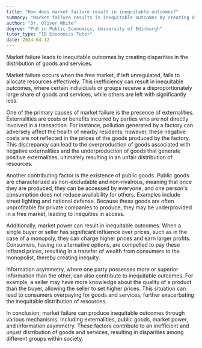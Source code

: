 ```yaml
---
title: "How does market failure result in inequitable outcomes?"
summary: "Market failure results in inequitable outcomes by creating disparities in the distribution of goods and services."
author: "Dr. Oliver White"
degree: "PhD in Public Economics, University of Edinburgh"
tutor_type: "IB Economics Tutor"
date: 2024-04-12
---
```


Market failure leads to inequitable outcomes by creating disparities in the distribution of goods and services.

Market failure occurs when the free market, if left unregulated, fails to allocate resources effectively. This inefficiency can result in inequitable outcomes, where certain individuals or groups receive a disproportionately large share of goods and services, while others are left with significantly less.

One of the primary causes of market failure is the presence of externalities. Externalities are costs or benefits incurred by parties who are not directly involved in a transaction. For instance, pollution generated by a factory can adversely affect the health of nearby residents; however, these negative costs are not reflected in the prices of the goods produced by the factory. This discrepancy can lead to the overproduction of goods associated with negative externalities and the underproduction of goods that generate positive externalities, ultimately resulting in an unfair distribution of resources.

Another contributing factor is the existence of public goods. Public goods are characterized as non-excludable and non-rivalrous, meaning that once they are produced, they can be accessed by everyone, and one person's consumption does not reduce availability for others. Examples include street lighting and national defense. Because these goods are often unprofitable for private companies to produce, they may be underprovided in a free market, leading to inequities in access.

Additionally, market power can result in inequitable outcomes. When a single buyer or seller has significant influence over prices, such as in the case of a monopoly, they can charge higher prices and earn larger profits. Consumers, having no alternative options, are compelled to pay these inflated prices, resulting in a transfer of wealth from consumers to the monopolist, thereby creating inequity.

Information asymmetry, where one party possesses more or superior information than the other, can also contribute to inequitable outcomes. For example, a seller may have more knowledge about the quality of a product than the buyer, allowing the seller to set higher prices. This situation can lead to consumers overpaying for goods and services, further exacerbating the inequitable distribution of resources.

In conclusion, market failure can produce inequitable outcomes through various mechanisms, including externalities, public goods, market power, and information asymmetry. These factors contribute to an inefficient and unjust distribution of goods and services, resulting in disparities among different groups within society.
    